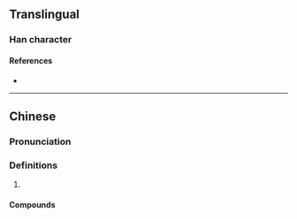 {{character info}}
==Translingual==

===Han character===
{{Han char|rn=96|rad=玉|as=11|sn=15|four=18140|canj=MGGSK,MGQSK|ids=⿰𤣩敖}}

====References====
* {{Han ref|kx=0741.060|dkj=21204|dj=1150.240|hdz=21133.040|uh=7488|ud=29832|bh=E6A9|bd=59049}}

----

==Chinese==
{{zh-forms}}

===Pronunciation===
{{zh-pron
|m=áo
|c=ngou4
|mc=
|oc=
|ma=
|cat=n
}}

===Definitions===
{{zh-hanzi}}

# {{n-g|An [[ancient]] [[musical instrument]].}}

====Compounds====
{{zh-der|雲璈|琅璈|璈曹|璈管|瓊璈}}